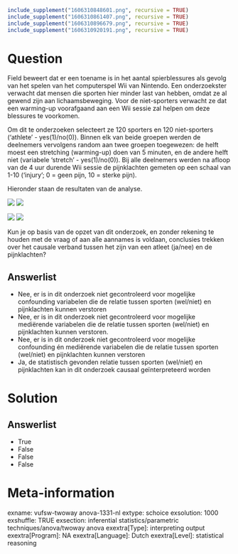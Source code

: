 ```r
include_supplement("1606310848601.png", recursive = TRUE)
include_supplement("1606310861407.png", recursive = TRUE)
include_supplement("1606310896679.png", recursive = TRUE)
include_supplement("1606310920191.png", recursive = TRUE)
```

Question
========
Field beweert dat er een toename is in het aantal spierblessures als
gevolg van het spelen van het computerspel Wii van Nintendo. Een
onderzoekster verwacht dat mensen die sporten hier minder last van
hebben, omdat ze al gewend zijn aan lichaamsbeweging. Voor de
niet-sporters verwacht ze dat een warming-up voorafgaand aan een Wii
sessie zal helpen om deze blessures te voorkomen.  
  
Om dit te onderzoeken selecteert ze 120 sporters en 120 niet-sporters
(‘athlete’ - yes(1)/no(0)). Binnen elk van beide groepen werden de
deelnemers vervolgens random aan twee groepen toegewezen: de helft moest
een stretching (warming-up) doen van 5 minuten, en de andere helft niet
(variabele ‘stretch’ - yes(1)/no(0)). Bij alle deelnemers werden na
afloop van de 4 uur durende Wii sessie de pijnklachten gemeten op een
schaal van 1-10 (‘injury’; 0 = geen pijn, 10 = sterke pijn).  
  
Hieronder staan de resultaten van de analyse.  
  
![](1606310848601.png) ![](1606310861407.png)
  
  
![](1606310896679.png) ![](1606310920191.png)
  
Kun je op basis van de opzet van dit onderzoek, en zonder rekening te
houden met de vraag of aan alle aannames is voldaan, conclusies trekken
over het causale verband tussen het zijn van een atleet (ja/nee) en de
pijnklachten?

Answerlist
----------
* Nee, er is in dit onderzoek niet gecontroleerd voor mogelijke
  confounding variabelen die de relatie tussen sporten (wel/niet) en
  pijnklachten kunnen verstoren
* Nee, er is in dit onderzoek niet gecontroleerd voor mogelijke mediërende
  variabelen die de relatie tussen sporten (wel/niet) en pijnklachten
  kunnen verstoren.
* Nee, er is in dit onderzoek niet gecontroleerd voor mogelijke
  confounding én mediërende variabelen die de relatie tussen sporten
  (wel/niet) en pijnklachten kunnen verstoren
* Ja, de statistisch gevonden relatie tussen sporten (wel/niet) en
  pijnklachten kan in dit onderzoek causaal geïnterpreteerd worden

Solution
========










Answerlist
----------
* True
* False
* False
* False

Meta-information
================
exname: vufsw-twoway anova-1331-nl
extype: schoice
exsolution: 1000
exshuffle: TRUE
exsection: inferential statistics/parametric techniques/anova/twoway anova
exextra[Type]: interpreting output
exextra[Program]: NA
exextra[Language]: Dutch
exextra[Level]: statistical reasoning


